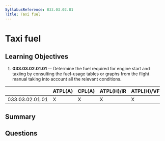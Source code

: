 ```yaml
---
SyllabusReference: 033.03.02.01
Title: Taxi fuel
---
```


# Taxi fuel

## Learning Objectives

1. **033.03.02.01.01** -- Determine the fuel required for engine start and
   taxiing by consulting the fuel-usage tables or graphs from the flight manual
   taking into account all the relevant conditions.

|                 | ATPL(A) | CPL(A) | ATPL(H)/IR | ATPL(H)/VFR | CPL(H) | IR  | CBIR(A) |
| --------------- | ------- | ------ | ---------- | ----------- | ------ | --- | ------- |
| 033.03.02.01.01 | X       | X      | X          | X           | X      |     |         |

## Summary

## Questions
